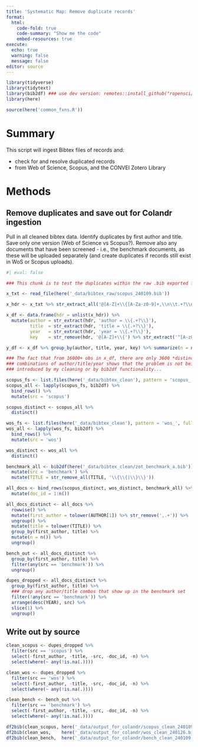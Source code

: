 ```yaml
---
title: 'Systematic Map: Remove duplicate records'
format: 
  html:
    code-fold: true
    code-summary: "Show me the code"
    embed-resources: true
execute:
  echo: true
  warning: false
  message: false
editor: source
---
```


```r
library(tidyverse)
library(tidytext)
library(bib2df) ### use dev version: remotes::install_github("ropensci/bib2df")
library(here)

source(here('common_fxns.R'))
```

# Summary

This script will ingest Bibtex files of records and:

* check for and resolve duplicated records
* from Web of Science, Scopus, and the CONVEI Zotero Library

# Methods

## Remove duplicates and save out for Colandr ingestion

Pull in all cleaned bibtex data.  Identify duplicates by first author and title.  Save only one version (Web of Science vs Scopus?).  Remove also any documents that have been screened - i.e., the benchmark documents, as these will be uploaded separately (and create duplicates if records still exist in WoS or Scopus uploads).

```r
#| eval: false

### This chunk is to test the duplicates within the raw .bib exported from Scopus.

x_txt <- read_file(here('_data/bibtex_raw/scopus_240109.bib'))

x_hdr <- x_txt %>% str_extract_all('@[A-Z]+\\{[A-Za-z0-9]+,\\n\\t.+?\\n\\t.+?\\n\\tyear = \\{.+?\\}')

x_df <- data.frame(hdr = unlist(x_hdr)) %>%
  mutate(author = str_extract(hdr, 'author = \\{.+?\\}'),
         title  = str_extract(hdr, 'title = \\{.+?\\}'),
         year   = str_extract(hdr, 'year = \\{.+?\\}'),
         key    = str_remove(hdr, '@[A-Z]+\\{') %>% str_extract('^[A-z0-9]+'))

y_df <- x_df %>% group_by(author, title, year, key) %>% summarize(n = n())

### The fact that from 16000+ obs in x_df, there are only 3600 *distinct* 
### combinations of author/title/year shows that the problem is not being
### introduced by my cleaning or by bib2df functionality...
```

```r
scopus_fs <- list.files(here('_data/bibtex_clean'), pattern = 'scopus_', full.names = TRUE)
scopus_all <- lapply(scopus_fs, bib2df) %>% 
  bind_rows() %>% 
  mutate(src = 'scopus') 

scopus_distinct <- scopus_all %>%
  distinct()

wos_fs <- list.files(here('_data/bibtex_clean'), pattern = 'wos_', full.names = TRUE)
wos_all <- lapply(wos_fs, bib2df) %>% 
  bind_rows() %>% 
  mutate(src = 'wos') 

wos_distinct <- wos_all %>%
  distinct()

benchmark_all <- bib2df(here('_data/bibtex_clean/zot_benchmark_a.bib')) %>%
  mutate(src = 'benchmark') %>%
  mutate(TITLE = str_remove_all(TITLE, '\\{\\{|\\}\\}'))
```

```r
all_docs <- bind_rows(scopus_distinct, wos_distinct, benchmark_all) %>%
  mutate(doc_id = 1:n()) 

all_docs_distinct <- all_docs %>%
  rowwise() %>%
  mutate(first_author = tolower(AUTHOR[1]) %>% str_remove(',.+')) %>%
  ungroup() %>%
  mutate(title = tolower(TITLE)) %>%
  group_by(first_author, title) %>%
  mutate(n = n()) %>%
  ungroup()

bench_out <- all_docs_distinct %>%
  group_by(first_author, title) %>%
  filter(any(src == 'benchmark')) %>%
  ungroup()

dupes_dropped <- all_docs_distinct %>% 
  group_by(first_author, title) %>%
  ### drop any author/title combos that show up in the benchmark set
  filter(!any(src == 'benchmark')) %>%
  arrange(desc(YEAR), src) %>%
  slice(1) %>%
  ungroup()
```

## Write out by source

```r
clean_scopus <- dupes_dropped %>%
  filter(src == 'scopus') %>%
  select(-first_author, -title, -src, -doc_id, -n) %>%
  select(where(~ any(!is.na(.))))

clean_wos <- dupes_dropped %>%
  filter(src == 'wos') %>%
  select(-first_author, -title, -src, -doc_id, -n) %>%
  select(where(~ any(!is.na(.))))

clean_bench <- bench_out %>%
  filter(src == 'benchmark') %>%
  select(-first_author, -title, -src, -doc_id, -n) %>%
  select(where(~ any(!is.na(.)))) 

df2bib(clean_scopus, here('_data/output_for_colandr/scopus_clean_240109.bib'))
df2bib(clean_wos,    here('_data/output_for_colandr/wos_clean_240126.bib'))
df2bib(clean_bench,  here('_data/output_for_colandr/bench_clean_240109.bib'))

```


